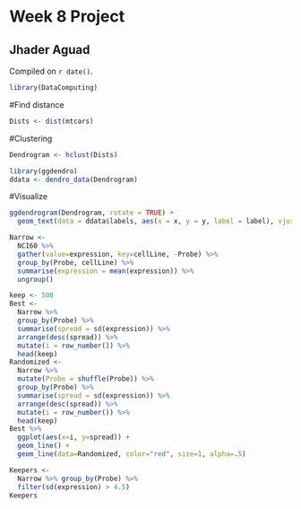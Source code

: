# Week 8 Project

## Jhader Aguad

<!-- leave this material as is -->
Compiled on `r date()`.

```r
library(DataComputing)
```
<!-- put your content after this line -->

#Find distance
```r
Dists <- dist(mtcars)
```

#Clustering
```r
Dendrogram <- hclust(Dists)
```

```r
library(ggdendro)
ddata <- dendro_data(Dendrogram)
```

#Visualize
```r
ggdendrogram(Dendrogram, rotate = TRUE) + 
  geom_text(data = ddata$labels, aes(x = x, y = y, label = label), vjust = 0)
```

```r
Narrow <- 
  NCI60 %>%
  gather(value=expression, key=cellLine, -Probe) %>%
  group_by(Probe, cellLine) %>%
  summarise(expression = mean(expression)) %>% 
  ungroup()
```


```r
keep <- 500
Best <-
  Narrow %>%
  group_by(Probe) %>%
  summarise(spread = sd(expression)) %>%
  arrange(desc(spread)) %>%
  mutate(i = row_number()) %>%
  head(keep)
Randomized <-
  Narrow %>%
  mutate(Probe = shuffle(Probe)) %>%
  group_by(Probe) %>%
  summarise(spread = sd(expression)) %>%
  arrange(desc(spread)) %>%
  mutate(i = row_number()) %>%
  head(keep)
Best %>% 
  ggplot(aes(x=i, y=spread)) + 
  geom_line() +
  geom_line(data=Randomized, color="red", size=1, alpha=.5)
```

```r
Keepers <-
  Narrow %>% group_by(Probe) %>%
  filter(sd(expression) > 4.5)
Keepers
```

